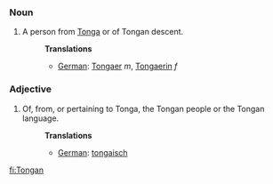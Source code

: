 ===Noun===
#A person from [[Tonga]] or of Tongan descent.
#:'''Translations'''
#:*[[German]]: [[Tongaer]] ''m'', [[Tongaerin]] ''f''

===Adjective===
#Of, from, or pertaining to Tonga, the Tongan people or the Tongan language.
#:'''Translations'''
#:*[[German]]: [[tongaisch]]

[[fi:Tongan]]